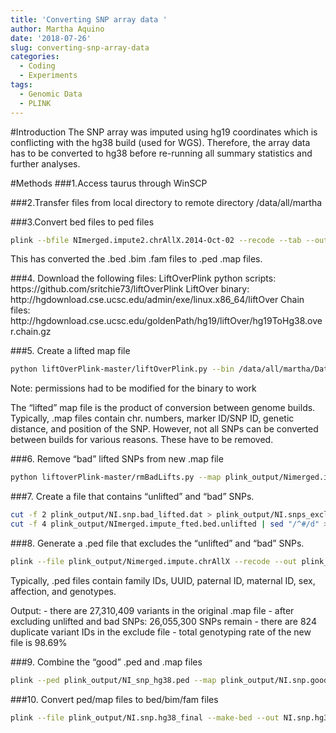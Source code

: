 ```yaml
---
title: 'Converting SNP array data '
author: Martha Aquino
date: '2018-07-26'
slug: converting-snp-array-data
categories:
  - Coding
  - Experiments
tags:
  - Genomic Data
  - PLINK
---
```


#Introduction
The SNP array was imputed using hg19 coordinates which is conflicting with the hg38 build (used for WGS). Therefore, the array data has to be converted to hg38 before re-running all summary statistics and further analyses. 

#Methods 
###1.Access taurus through WinSCP

###2.Transfer files from local directory to remote directory 
/data/all/martha

###3.Convert bed files to ped files 
```bash
plink --bfile NImerged.impute2.chrAllX.2014-Oct-02 --recode --tab --out plink_output/NImerged.impute2.chrAllX
```

This has converted the .bed .bim .fam files to .ped .map files. 

###4. Download the following files:
LiftOverPlink python scripts: https://github.com/sritchie73/liftOverPlink
LiftOver binary: http://hgdownload.cse.ucsc.edu/admin/exe/linux.x86_64/liftOver
Chain files: http://hgdownload.cse.ucsc.edu/goldenPath/hg19/liftOver/hg19ToHg38.over.chain.gz

###5. Create a lifted map file
```bash
python liftOverPlink-master/liftOverPlink.py --bin /data/all/martha/Data/liftOver --map plink_output/Nimerged.impute.chrAllX.map --out plink_output/Nimerged.impute_lifted --chain hg19toHg38.over.chain
```

Note: permissions had to be modified for the binary to work 

The "lifted" map file is the product of conversion between genome builds. Typically, .map files contain chr. numbers, marker ID/SNP ID, genetic distance, and position of the SNP. However, not all SNPs can be converted between builds for various reasons. These have to be removed. 

###6. Remove "bad" lifted SNPs from new .map file 
```bash
python liftoverPlink-master/rmBadLifts.py --map plink_output/Nimerged.impute_lifted.map --out plink_output/NI.snp.good_lifted.map --log NI.snp.bad_lifted.dat
```

###7. Create a file that contains "unlifted" and "bad" SNPs. 
```bash
cut -f 2 plink_output/NI.snp.bad_lifted.dat > plink_output/NI.snps_exclude.dat
cut -f 4 plink_output/NImerged.impute_fted.bed.unlifted | sed "/^#/d" >> plink_output/NI.snps_exclude.dat 
```

###8. Generate a .ped file that excludes the "unlifted" and "bad" SNPs. 
```bash
plink --file plink_output/Nimerged.impute.chrAllX --recode --out plink_output/NI_snp_hg38 --exclude plink_output/NI.snps.exclude.dat
```

Typically, .ped files contain family IDs, UUID, paternal ID, maternal ID, sex, affection, and genotypes.

Output: 
- there are 27,310,409 variants in the original .map file
- after excluding unlifted and bad SNPs: 26,055,300 SNPs remain
- there are 824 duplicate variant IDs in the exclude file 
- total genotyping rate of the new file is 98.69%

###9. Combine the "good" .ped and .map files 
```bash
plink --ped plink_output/NI_snp_hg38.ped --map plink_output/NI.snp.good_lifted.map --recode --out plink_output/NI.snp.hg38_final
```

###10. Convert ped/map files to bed/bim/fam files 
```bash
plink --file plink_output/NI.snp.hg38_final --make-bed --out NI.snp.hg38_final
```


